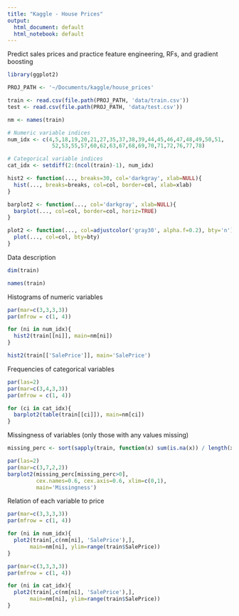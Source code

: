 ```yaml
---
title: "Kaggle - House Prices"
output:
  html_document: default
  html_notebook: default
---
```


Predict sales prices and practice feature engineering, RFs, and gradient boosting

```r
library(ggplot2)

PROJ_PATH <- '~/Documents/kaggle/house_prices'

train <- read.csv(file.path(PROJ_PATH, 'data/train.csv'))
test <- read.csv(file.path(PROJ_PATH, 'data/test.csv'))

nm <- names(train)

# Numeric variable indices
num_idx <- c(4,5,18,19,20,21,27,35,37,38,39,44,45,46,47,48,49,50,51,
              52,53,55,57,60,62,63,67,68,69,70,71,72,76,77,78)

# Categorical variable indices
cat_idx <- setdiff(2:(ncol(train)-1), num_idx)

hist2 <- function(..., breaks=30, col='darkgray', xlab=NULL){
  hist(..., breaks=breaks, col=col, border=col, xlab=xlab)
}

barplot2 <- function(..., col='darkgray', xlab=NULL){
  barplot(..., col=col, border=col, horiz=TRUE)
}

plot2 <- function(..., col=adjustcolor('gray30', alpha.f=0.2), bty='n'){
  plot(..., col=col, bty=bty)
}
```

Data description
```r
dim(train)
```

```r
names(train)
```

 Histograms of numeric variables
```r
par(mar=c(3,3,3,3))
par(mfrow = c(1, 4))

for (ni in num_idx){
  hist2(train[[ni]], main=nm[ni])
}

```
```r
hist2(train[['SalePrice']], main='SalePrice')
```

Frequencies of categorical variables
```r
par(las=2)
par(mar=c(3,4,3,3))
par(mfrow = c(1, 4))

for (ci in cat_idx){
  barplot2(table(train[[ci]]), main=nm[ci])
}
```

Missingness of variables (only those with any values missing)
```r
missing_perc <- sort(sapply(train, function(x) sum(is.na(x)) / length(x)))

par(las=2)
par(mar=c(3,7,2,2))
barplot2(missing_perc[missing_perc>0],
         cex.names=0.6, cex.axis=0.6, xlim=c(0,1),
         main='Missingness')
```

Relation of each variable to price
```r

par(mar=c(3,3,3,3))
par(mfrow = c(1, 4))

for (ni in num_idx){
  plot2(train[,c(nm[ni], 'SalePrice'),],
       main=nm[ni], ylim=range(train$SalePrice))
}
```
```r

par(mar=c(3,3,3,3))
par(mfrow = c(1, 4))

for (ni in cat_idx){
  plot2(train[,c(nm[ni], 'SalePrice'),],
       main=nm[ni], ylim=range(train$SalePrice))
}
```



